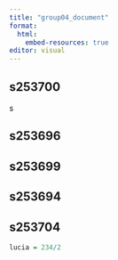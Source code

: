 ```yaml
---
title: "group04_document"
format:
  html:
    embed-resources: true
editor: visual
---
```


## s253700

s

## s253696

## s253699

## s253694

## s253704

```r
lucia = 234/2
```

